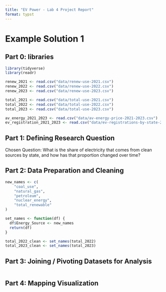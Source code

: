 ```yaml
---
title: "EV Power - Lab 4 Project Report"
format: typst
---
```


# Example Solution 1

## **Part 0: libraries**

```r
library(tidyverse)
library(readr)

renew_2021 <- read.csv("data/renew-use-2021.csv")
renew_2022 <- read.csv("data/renew-use-2022.csv")
renew_2023 <- read.csv("data/renew-use-2023.csv")

total_2021 <- read.csv("data/total-use-2021.csv")
total_2022 <- read.csv("data/total-use-2022.csv")
total_2023 <- read.csv("data/total-use-2023.csv")

av_energy_2021_2023 <- read.csv("data/av-energy-price-2021-2023.csv")
ev_registration_2021_2023 <- read.csv("data/ev-registrations-by-state-2023.csv")
```

## **Part 1:** **Defining Research Question**

Chosen Question:  What is the share of electricity that comes from clean sources by state, and how has that proportion changed over time?

## **Part 2: Data Preparation and Cleaning**

```r
new_names <- c(
    "coal_use",
    "natural_gas",
    "petroleum",
    "nuclear_energy",
    "total_renewable"
)

set_names <- function(df) {
  df$Energy_Source <- new_names
  return(df)
}

total_2022_clean <- set_names(total_2022)
total_2023_clean <- set_names(total_2023)
```

## **Part 3: Joining / Pivoting Datasets for Analysis**

```r

```

## **Part 4: Mapping Visualization**

```r

```
